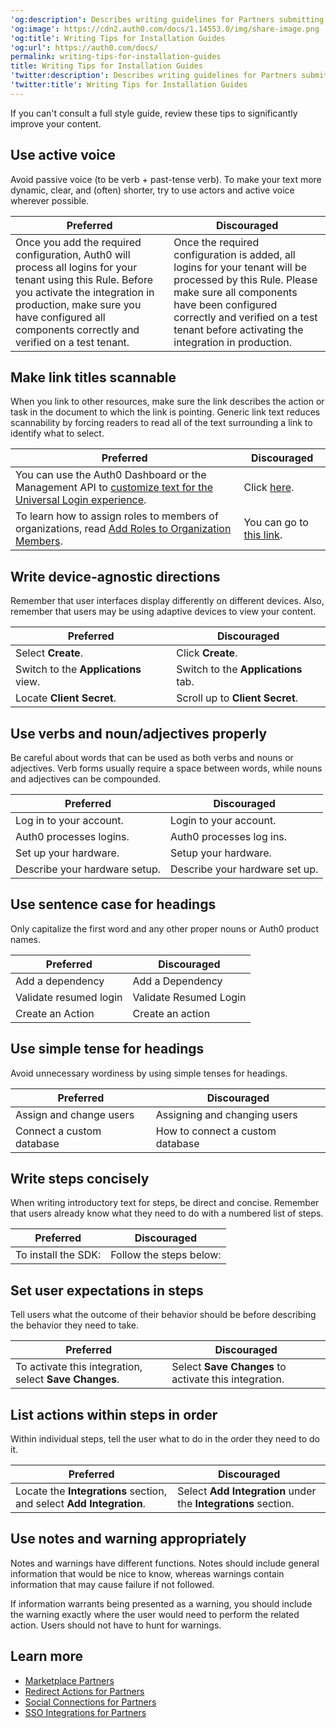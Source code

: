 ---
'og:description': Describes writing guidelines for Partners submitting integrations
'og:image': https://cdn2.auth0.com/docs/1.14553.0/img/share-image.png
'og:title': Writing Tips for Installation Guides
'og:url': https://auth0.com/docs/
permalink: writing-tips-for-installation-guides
title: Writing Tips for Installation Guides
'twitter:description': Describes writing guidelines for Partners submitting integrations
'twitter:title': Writing Tips for Installation Guides
---
If you can't consult a full style guide, review these tips to significantly improve your content.

## Use active voice

Avoid passive voice (to be verb + past-tense verb). To make your text more dynamic, clear, and (often) shorter, try to use actors and active voice wherever possible.

<table class="table"><thead>
<tr>
<th><strong>Preferred</strong></th>
<th><strong>Discouraged</strong></th>
</tr>
</thead>
<tbody>
<tr>
<td>Once you add the required configuration, Auth0 will process all logins for your tenant using this Rule. Before you activate the integration in production, make sure you have configured all components correctly and verified on a test tenant.</td>
<td>Once the required configuration is added, all logins for your tenant will be processed by this Rule. Please make sure all components have been configured correctly and verified on a test tenant before activating the integration in production.</td>
</tr>
</tbody>
</table>

## Make link titles scannable

When you link to other resources, make sure the link describes the action or task in the document to which the link is pointing. Generic link text reduces scannability by forcing readers to read all of the text surrounding a link to identify what to select.

<table class="table"><thead>
<tr>
<th><strong>Preferred</strong></th>
<th><strong>Discouraged</strong></th>
</tr>
</thead>
<tbody>
<tr>
<td>You can use the Auth0 Dashboard or the Management API to <a href="/docs/customize/login-pages/universal-login/customize-templates">customize text for the Universal Login experience</a>.</td>
<td>Click <a href="/docs/get-started">here</a>.</td>
</tr>
<tr>
<td>To learn how to assign roles to members of organizations, read <a href="/docs/manage-users/organizations/configure-organizations/add-member-roles">Add Roles to Organization Members</a>.</td>
<td>You can go to <a href="/docs/articles">this link</a>.</td>
</tr>
</tbody>
</table>

## Write device-agnostic directions

Remember that user interfaces display differently on different devices. Also, remember that users may be using adaptive devices to view your content.

<table class="table"><thead>
<tr>
<th><strong>Preferred</strong></th>
<th><strong>Discouraged</strong></th>
</tr>
</thead>
<tbody>
<tr>
<td>Select <strong>Create</strong>.</td>
<td>Click <strong>Create</strong>.</td>
</tr>
<tr>
<td>Switch to the <strong>Applications</strong> view.</td>
<td>Switch to the <strong>Applications</strong> tab.</td>
</tr>
<tr>
<td>Locate <strong>Client Secret</strong>.</td>
<td>Scroll up to <strong>Client Secret</strong>.</td>
</tr>
</tbody>
</table>

## Use verbs and noun/adjectives properly

Be careful about words that can be used as both verbs and nouns or adjectives. Verb forms usually require a space between words, while nouns and adjectives can be compounded.

<table class="table"><thead>
<tr>
<th><strong>Preferred</strong></th>
<th><strong>Discouraged</strong></th>
</tr>
</thead>
<tbody>
<tr>
<td>Log in to your account.</td>
<td>Login to your account.</td>
</tr>
<tr>
<td>Auth0 processes logins.</td>
<td>Auth0 processes log ins.</td>
</tr>
<tr>
<td>Set up your hardware.</td>
<td>Setup your hardware.</td>
</tr>
<tr>
<td>Describe your hardware setup.</td>
<td>Describe your hardware set up.</td>
</tr>
</tbody>
</table>

## Use sentence case for headings

Only capitalize the first word and any other proper nouns or Auth0 product names.

<table class="table"><thead>
<tr>
<th><strong>Preferred</strong></th>
<th><strong>Discouraged</strong></th>
</tr>
</thead>
<tbody>
<tr>
<td>Add a dependency</td>
<td>Add a Dependency</td>
</tr>
<tr>
<td>Validate resumed login</td>
<td>Validate Resumed Login</td>
</tr>
<tr>
<td>Create an Action</td>
<td>Create an action</td>
</tr>
</tbody>
</table>

## Use simple tense for headings

Avoid unnecessary wordiness by using simple tenses for headings.

<table class="table"><thead>
<tr>
<th><strong>Preferred</strong></th>
<th><strong>Discouraged</strong></th>
</tr>
</thead>
<tbody>
<tr>
<td>Assign and change users</td>
<td>Assigning and changing users</td>
</tr>
<tr>
<td>Connect a custom database</td>
<td>How to connect a custom database</td>
</tr>
</tbody>
</table>

## Write steps concisely

When writing introductory text for steps, be direct and concise. Remember that users already know what they need to do with a numbered list of steps.

<table class="table"><thead>
<tr>
<th><strong>Preferred</strong></th>
<th><strong>Discouraged</strong></th>
</tr>
</thead>
<tbody>
<tr>
<td>To install the SDK:</td>
<td>Follow the steps below:</td>
</tr>
</tbody>
</table>

## Set user expectations in steps

Tell users what the outcome of their behavior should be before describing the behavior they need to take.

<table class="table"><thead>
<tr>
<th><strong>Preferred</strong></th>
<th><strong>Discouraged</strong></th>
</tr>
</thead>
<tbody>
<tr>
<td>To activate this integration, select <strong>Save Changes</strong>.</td>
<td>Select <strong>Save Changes</strong> to activate this integration.</td>
</tr>
</tbody>
</table>

## List actions within steps in order

Within individual steps, tell the user what to do in the order they need to do it.

<table class="table"><thead>
<tr>
<th><strong>Preferred</strong></th>
<th><strong>Discouraged</strong></th>
</tr>
</thead>
<tbody>
<tr>
<td>Locate the <strong>Integrations</strong> section, and select <strong>Add Integration</strong>.</td>
<td>Select <strong>Add Integration</strong> under the <strong>Integrations</strong> section.</td>
</tr>
</tbody>
</table>

## Use notes and warning appropriately

Notes and warnings have different functions. Notes should include general information that would be nice to know, whereas warnings contain information that may cause failure if not followed.

If information warrants being presented as a warning, you should include the warning exactly where the user would need to perform the related action. Users should not have to hunt for warnings.

## Learn more

* [Marketplace Partners](/docs/customize/integrations/marketplace-partners)
* [Redirect Actions for Partners](/docs/customize/integrations/marketplace-partners/redirect-actions-for-partners)
* [Social Connections for Partners](/docs/customize/integrations/marketplace-partners/social-connections-for-partners)
* [SSO Integrations for Partners](/docs/customize/integrations/marketplace-partners/sso-integrations-for-partners)